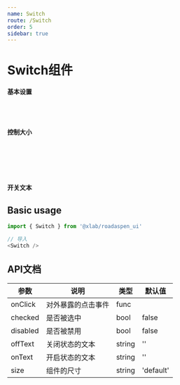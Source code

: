 ```yaml
---
name: Switch
route: /Switch
order: 5
sidebar: true
---
```



# Switch组件

#### 基本设置
<Playground>
    <Switch /> <br /><br />
    <Switch checked />
</Playground>

#### 控制大小
<Playground>
    <Switch size="small" /> <br /><br />
    <Switch /> <br /><br />
    <Switch size="large" />
</Playground>

#### 开关文本
<Playground>
    <Switch onText="开" offText="关" />
</Playground>

## Basic usage

``` js
import { Switch } from '@xlab/roadaspen_ui'

// 导入
<Switch />
```

## API文档
|  参数  |  说明  |  类型  |  默认值  |
|  ---   |  ---  |  ---  |  ---  |
|  onClick  |  对外暴露的点击事件  |  func  |  |
|  checked  |  是否被选中  |  bool  |  false  |
|  disabled  |  是否被禁用  |  bool  |  false  |
|  offText  |  关闭状态的文本  |  string  |  ''  |
|  onText  |  开启状态的文本  |  string  |  ''  |
|  size  |  组件的尺寸  |  string  |  'default'  |

